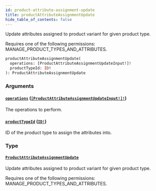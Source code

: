 ```yaml
---
id: product-attribute-assignment-update
title: productAttributeAssignmentUpdate
hide_table_of_contents: false
---
```


Update attributes assigned to product variant for given product type.

Requires one of the following permissions: MANAGE_PRODUCT_TYPES_AND_ATTRIBUTES.

```graphql
productAttributeAssignmentUpdate(
  operations: [ProductAttributeAssignmentUpdateInput!]!
  productTypeId: ID!
): ProductAttributeAssignmentUpdate
```

### Arguments

#### [`operations`](#) ([`[ProductAttributeAssignmentUpdateInput!]!`](../../../developer/api-reference/inputs/product-attribute-assignment-update-input))

The operations to perform.

#### [`productTypeId`](#) ([`ID!`](../../../developer/api-reference/scalars/id))

ID of the product type to assign the attributes into.

### Type

#### [`ProductAttributeAssignmentUpdate`](../../../developer/api-reference/objects/product-attribute-assignment-update)

Update attributes assigned to product variant for given product type.

Requires one of the following permissions: MANAGE_PRODUCT_TYPES_AND_ATTRIBUTES.

